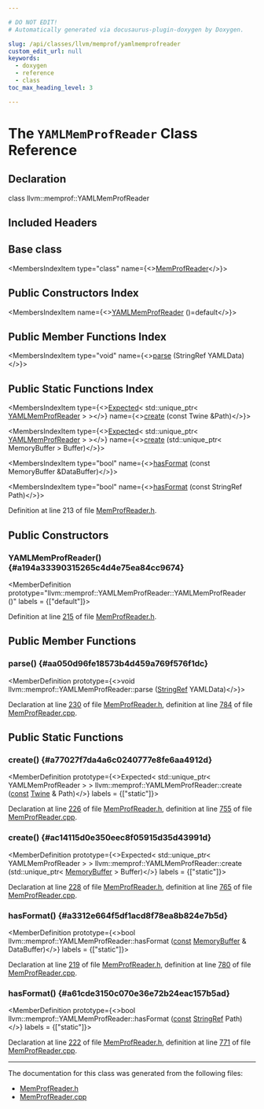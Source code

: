 ```yaml
---

# DO NOT EDIT!
# Automatically generated via docusaurus-plugin-doxygen by Doxygen.

slug: /api/classes/llvm/memprof/yamlmemprofreader
custom_edit_url: null
keywords:
  - doxygen
  - reference
  - class
toc_max_heading_level: 3

---
```





# The `YAMLMemProfReader` Class Reference

<DoxygenPage pluginConfig={pluginConfig}>



## Declaration

<CodeBlock>class llvm::memprof::YAMLMemProfReader</CodeBlock>

## Included Headers

<IncludesList>
<IncludesListItem
  filePath="llvm/ProfileData/MemProfReader.h"
  permalink="/docs/api/files/include/include/llvm/include/llvm/profiledata/memprofreader-h"
  isLocal="true" />
</IncludesList>

## Base class

<MembersIndex>

<MembersIndexItem
  type="class"
  name={<><a href="/docs/api/classes/llvm/memprof/memprofreader">MemProfReader</a></>}>
</MembersIndexItem>

</MembersIndex>

## Public Constructors Index

<MembersIndex>

<MembersIndexItem
  name={<><a href="#a194a33390315265c4d4e75ea84cc9674">YAMLMemProfReader</a> ()=default</>}>
</MembersIndexItem>

</MembersIndex>

## Public Member Functions Index

<MembersIndex>

<MembersIndexItem
  type="void"
  name={<><a href="#aa050d96fe18573b4d459a769f576f1dc">parse</a> (StringRef YAMLData)</>}>
</MembersIndexItem>

</MembersIndex>

## Public Static Functions Index

<MembersIndex>

<MembersIndexItem
  type={<><a href="/docs/api/classes/llvm/expected">Expected</a>&lt; std::unique&#95;ptr&lt; <a href="/docs/api/classes/llvm/memprof/yamlmemprofreader">YAMLMemProfReader</a> &gt; &gt;</>}
  name={<><a href="#a77027f7da4a6c0240777e8fe6aa4912d">create</a> (const Twine &amp;Path)</>}>
</MembersIndexItem>

<MembersIndexItem
  type={<><a href="/docs/api/classes/llvm/expected">Expected</a>&lt; std::unique&#95;ptr&lt; <a href="/docs/api/classes/llvm/memprof/yamlmemprofreader">YAMLMemProfReader</a> &gt; &gt;</>}
  name={<><a href="#ac14115d0e350eec8f05915d35d43991d">create</a> (std::unique&#95;ptr&lt; MemoryBuffer &gt; Buffer)</>}>
</MembersIndexItem>

<MembersIndexItem
  type="bool"
  name={<><a href="#a3312e664f5df1acd8f78ea8b824e7b5d">hasFormat</a> (const MemoryBuffer &amp;DataBuffer)</>}>
</MembersIndexItem>

<MembersIndexItem
  type="bool"
  name={<><a href="#a61cde3150c070e36e72b24eac157b5ad">hasFormat</a> (const StringRef Path)</>}>
</MembersIndexItem>

</MembersIndex>


Definition at line 213 of file <a href="/docs/api/files/include/include/llvm/include/llvm/profiledata/memprofreader-h">MemProfReader.h</a>.

<SectionDefinition>

## Public Constructors

### YAMLMemProfReader() {#a194a33390315265c4d4e75ea84cc9674}

<MemberDefinition
  prototype="llvm::memprof::YAMLMemProfReader::YAMLMemProfReader ()"
  labels = {["default"]}>

Definition at line <a href="/docs/api/files/include/include/llvm/include/llvm/profiledata/memprofreader-h/#l00215">215</a> of file <a href="/docs/api/files/include/include/llvm/include/llvm/profiledata/memprofreader-h">MemProfReader.h</a>.
</MemberDefinition>

</SectionDefinition>

<SectionDefinition>

## Public Member Functions

### parse() {#aa050d96fe18573b4d459a769f576f1dc}

<MemberDefinition
  prototype={<>void llvm::memprof::YAMLMemProfReader::parse (<a href="/docs/api/classes/llvm/stringref">StringRef</a> YAMLData)</>}>

Declaration at line <a href="/docs/api/files/include/include/llvm/include/llvm/profiledata/memprofreader-h/#l00230">230</a> of file <a href="/docs/api/files/include/include/llvm/include/llvm/profiledata/memprofreader-h">MemProfReader.h</a>, definition at line <a href="/docs/api/files/lib/lib/profiledata/memprofreader-cpp/#l00784">784</a> of file <a href="/docs/api/files/lib/lib/profiledata/memprofreader-cpp">MemProfReader.cpp</a>.
</MemberDefinition>

</SectionDefinition>

<SectionDefinition>

## Public Static Functions

### create() {#a77027f7da4a6c0240777e8fe6aa4912d}

<MemberDefinition
  prototype={<>Expected&lt; std::unique&#95;ptr&lt; YAMLMemProfReader &gt; &gt; llvm::memprof::YAMLMemProfReader::create (<a href="/docs/api/files/lib/lib/target/lib/target/aarch64/aarch64promoteconstant-cpp/#a90f8350fecae261c25be85d38b451bff">const</a> <a href="/docs/api/classes/llvm/twine">Twine</a> &amp; Path)</>}
  labels = {["static"]}>

Declaration at line <a href="/docs/api/files/include/include/llvm/include/llvm/profiledata/memprofreader-h/#l00226">226</a> of file <a href="/docs/api/files/include/include/llvm/include/llvm/profiledata/memprofreader-h">MemProfReader.h</a>, definition at line <a href="/docs/api/files/lib/lib/profiledata/memprofreader-cpp/#l00755">755</a> of file <a href="/docs/api/files/lib/lib/profiledata/memprofreader-cpp">MemProfReader.cpp</a>.
</MemberDefinition>

### create() {#ac14115d0e350eec8f05915d35d43991d}

<MemberDefinition
  prototype={<>Expected&lt; std::unique&#95;ptr&lt; YAMLMemProfReader &gt; &gt; llvm::memprof::YAMLMemProfReader::create (std::unique&#95;ptr&lt; <a href="/docs/api/classes/llvm/memorybuffer">MemoryBuffer</a> &gt; Buffer)</>}
  labels = {["static"]}>

Declaration at line <a href="/docs/api/files/include/include/llvm/include/llvm/profiledata/memprofreader-h/#l00228">228</a> of file <a href="/docs/api/files/include/include/llvm/include/llvm/profiledata/memprofreader-h">MemProfReader.h</a>, definition at line <a href="/docs/api/files/lib/lib/profiledata/memprofreader-cpp/#l00765">765</a> of file <a href="/docs/api/files/lib/lib/profiledata/memprofreader-cpp">MemProfReader.cpp</a>.
</MemberDefinition>

### hasFormat() {#a3312e664f5df1acd8f78ea8b824e7b5d}

<MemberDefinition
  prototype={<>bool llvm::memprof::YAMLMemProfReader::hasFormat (<a href="/docs/api/files/lib/lib/target/lib/target/aarch64/aarch64promoteconstant-cpp/#a90f8350fecae261c25be85d38b451bff">const</a> <a href="/docs/api/classes/llvm/memorybuffer">MemoryBuffer</a> &amp; DataBuffer)</>}
  labels = {["static"]}>

Declaration at line <a href="/docs/api/files/include/include/llvm/include/llvm/profiledata/memprofreader-h/#l00219">219</a> of file <a href="/docs/api/files/include/include/llvm/include/llvm/profiledata/memprofreader-h">MemProfReader.h</a>, definition at line <a href="/docs/api/files/lib/lib/profiledata/memprofreader-cpp/#l00780">780</a> of file <a href="/docs/api/files/lib/lib/profiledata/memprofreader-cpp">MemProfReader.cpp</a>.
</MemberDefinition>

### hasFormat() {#a61cde3150c070e36e72b24eac157b5ad}

<MemberDefinition
  prototype={<>bool llvm::memprof::YAMLMemProfReader::hasFormat (<a href="/docs/api/files/lib/lib/target/lib/target/aarch64/aarch64promoteconstant-cpp/#a90f8350fecae261c25be85d38b451bff">const</a> <a href="/docs/api/classes/llvm/stringref">StringRef</a> Path)</>}
  labels = {["static"]}>

Declaration at line <a href="/docs/api/files/include/include/llvm/include/llvm/profiledata/memprofreader-h/#l00222">222</a> of file <a href="/docs/api/files/include/include/llvm/include/llvm/profiledata/memprofreader-h">MemProfReader.h</a>, definition at line <a href="/docs/api/files/lib/lib/profiledata/memprofreader-cpp/#l00771">771</a> of file <a href="/docs/api/files/lib/lib/profiledata/memprofreader-cpp">MemProfReader.cpp</a>.
</MemberDefinition>

</SectionDefinition>

<hr/>

The documentation for this class was generated from the following files:

<ul>
<li><a href="/docs/api/files/include/include/llvm/include/llvm/profiledata/memprofreader-h">MemProfReader.h</a></li>
<li><a href="/docs/api/files/lib/lib/profiledata/memprofreader-cpp">MemProfReader.cpp</a></li>
</ul>

</DoxygenPage>
